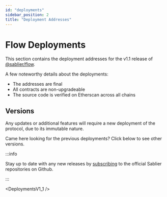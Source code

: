```yaml
---
id: "deployments"
sidebar_position: 2
title: "Deployment Addresses"
---
```



# Flow Deployments

This section contains the deployment addresses for the v1.1 release of
[@sablier/flow](https://npmjs.com/package/@sablier/flow).

A few noteworthy details about the deployments:

- The addresses are final
- All contracts are non-upgradeable
- The source code is verified on Etherscan across all chains

## Versions

Any updates or additional features will require a new deployment of the protocol, due to its immutable nature.

Came here looking for the previous deployments? Click below to see other versions.

<ReleaseHistoryFlow />

:::info

Stay up to date with any new releases by [subscribing](https://x.com/Sablier/status/1821220784661995627) to the official
Sablier repositories on Github.

:::

<DeploymentsV1_1 />
